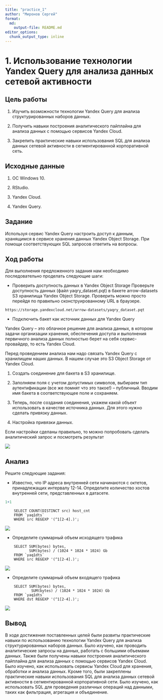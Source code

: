 ---
title: "practice_1"
author: "Миронов Сергей"
format:   
  md:
    output-file: README.md
editor_options: 
  chunk_output_type: inline
---

# 1. Использование технологии Yandex Query для анализа данных сетевой активности

## Цель работы

1.  Изучить возможности технологии Yandex Query для анализа структурированных наборов данных.

2.  Получить навыки построения аналитического пайплайна для анализа данных с помощью сервисов Yandex Cloud.

3.  Закрепить практические навыки использования SQL для анализа данных сетевой активности в сегментированной корпоративной сеть.

## Исходные данные

1.  ОС Windows 10.

2.  RStudio.

3.  Yandex Cloud.

4.  Yandex Query.

## Задание

Используя сервис Yandex Query настроить доступ к данным, хранящимся в
сервисе хранения данных Yandex Object Storage. При помощи
соответствующих SQL запросов ответить на вопросы.

## Ход работы

Для выполнения предложенного задания нам необходимо последовательно
проделать следующие шаги:

-   Проверить доступность данных в Yandex Object Storage Проверьте доступность данных (файл yaqry_dataset.pqt) в бакете arrow-datasets S3 хранилища Yandex Object Storage. Проверить можно просто перейдя по правильно сконструированному URL в браузере.

`https://storage.yandexcloud.net/arrow-datasets/yaqry_dataset.pqt`

-   Подключить бакет как источник данных для Yandex Query

Yandex Query – это облачное решение для анализа данных, в котором задачи организации хранения, обеспечения доступа и выполнения первичного анализа данных полностью берет на себя сервис-провайдер, то есть Yandex Cloud.

Перед проведением анализа нам надо связать Yandex Query с хранилищем наших данных. В нашем случае это S3 Object Storage от Yandex Cloud.

1. Создать соединение для бакета в S3 хранилище.

2. Заполняем поля с учетом допустимых символов, выбираем тип аутентификации (все же помнят что это такое!) – публичный. Вводим имя бакета в соответствующее поле и сохраняем.

3. Теперь, после создания соединения, укажем какой объект использовать в качестве источника данных. Для этого нужно сделать привязку данных.

4. Настройка привязки данных.

Если настройки сделаны правильно, то можно попробовать сделать аналитический запрос и посмотреть результат

![](src/1.jpg)

## Анализ

Решите следующие задания:

-   Известно, что IP адреса внутренней сети начинаются с октетов, принадлежащих интервалу 12-14. Определите количество хостов внутренней сети, представленных в датасете.

```{r}
1+1
```

```
    SELECT COUNT(DISTINCT src) host_cnt
    FROM `yaq1dts`
    WHERE src REGEXP '(^1[2-4].)';
```


![](src/2.jpg)

-   Определите суммарный объем исходящего трафика

```
    SELECT SUM(bytes) bytes, 
           SUM(bytes) / (1024 * 1024 * 1024) Gb
    FROM `yaq1dts`
    WHERE src REGEXP '(^1[2-4].)';
```

![](src/3.jpg)

-   Определите суммарный объем входящего трафика

```
    SELECT SUM(bytes) bytes, 
            SUM(bytes) / (1024 * 1024 * 1024) Gb
    FROM `yaq1dts`
    WHERE dst REGEXP '(^1[2-4].)';
```

![](src/4.jpg)

## Вывод

В ходе достижения поставленных целей были развиты практические навыки по использованию технологии Yandex Query для анализа структурированных наборов данных. Было изучено, как проводить аналитические запросы на данных, работать с большими объемами данных. Также были получены навыки построения аналитического пайплайна для анализа данных с помощью сервисов Yandex Cloud. Было изучено, как использовать сервисы Yandex Cloud для хранения, обработки и анализа данных. Кроме того, были закреплены практические навыки использования SQL для анализа данных сетевой активности в сегментированной корпоративной сети. Было изучено, как использовать SQL для проведения различных операций над данными, таких как фильтрация, агрегация и объединение.
